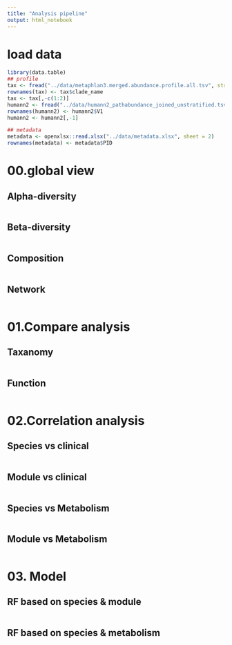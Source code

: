 ```yaml
---
title: "Analysis pipeline"
output: html_notebook
---
```



# load data 

```r
library(data.table)
## profile 
tax <- fread("../data/metaphlan3.merged.abundance.profile.all.tsv", stringsAsFactors = F, data.table = F)
rownames(tax) <- tax$clade_name
tax <- tax[,-c(1:2)]
humann2 <- fread("../data/humann2_pathabundance_joined_unstratified.tsv", stringsAsFactors = F, data.table = F, check.names = F, quote = "")
rownames(humann2) <- humann2$V1
humann2 <- humann2[,-1]

## metadata 
metadata <- openxlsx::read.xlsx("../data/metadata.xlsx", sheet = 2)
rownames(metadata) <- metadata$PID

```

# 00.global view

## Alpha-diversity 

```r



```


## Beta-diversity

```r



```

## Composition

```r


```

## Network 

```r



```

# 01.Compare analysis

## Taxanomy 

```r

```


## Function 

```r


```


# 02.Correlation analysis 

## Species vs clinical 

```r


```


## Module vs clinical 

```r



```

## Species vs Metabolism 

```r



```


## Module vs Metabolism 

```r


```

# 03. Model 

## RF based on species & module 

```r




```

## RF based on species & metabolism 


```r




```




